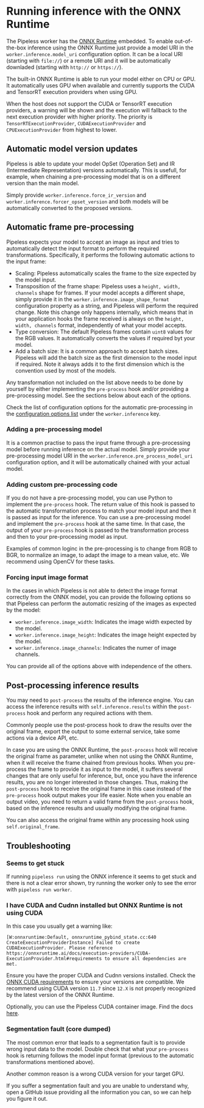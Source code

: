 # Running inference with the ONNX Runtime

The Pipeless worker has the [ONNX Runtime](https://onnxruntime.ai/) embedded. To enable out-of-the-box inference using the ONNX Runtime just provide a model URI in the `worker.inference.model_uri` configuration option. It can be a local URI (starting with `file://`) or a remote URI and it will be automatically downladed (starting with `http://` or `https://`).

The built-in ONNX Runtime is able to run your model either on CPU or GPU. It automatically uses GPU when available and currently supports the CUDA and TensorRT execution providers when using GPU.

When the host does not support the CUDA or TensorRT execution providers, a warning will be shown and the execution will fallback to the next execution provider with higher priority. The priority is `TensorRTExecutionProvider`, `CUDAExecutionProvider` and `CPUExecutionProvider` from highest to lower. 

## Automatic model version updates

Pipeless is able to update your model OpSet (Operation Set) and IR (Intermediate Representation) versions automatically. This is usefull, for example, when chaining a pre-processing model that is on a different version than the main model.

Simply provide `worker.inference.force_ir_version` and `worker.inference.forcer_opset_version` and both models will be automatically converted to the proposed versions.

## Automatic frame pre-processing

Pipeless expects your model to accept an image as input and tries to automatically detect the input format to perform the required transformations. Specifically, it performs the following automatic actions to the input frame:

* Scaling: Pipeless automatically scales the frame to the size expected by the model input.
* Transposition of the frame shape: Pipeless uses a `height, width, channels` shape for frames. If your model accepts a different shape, simply provide it in the `worker.inference.image_shape_format` configuration property as a string, and Pipeless will perform the required change. Note this change only happens internally, which means that in your application hooks the frame received is always on the `height, width, channels` format, independently of what your model accepts.
* Type conversion: The default Pipeless frames contain `uint8` values for the RGB values. It automatically converts the values if required byt your model.
* Add a batch size: It is a common approach to accept batch sizes. Pipeless will add the batch size as the first dimension to the model input if required. Note it always adds it to the first dimension which is the convention used by most of the models. 

Any transformation not included on the list above needs to be done by yourself by either implementing the `pre-process` hook and/or providing a pre-processing model. See the sections below about each of the options.

Check the list of configuration options for the automatic pre-processing in the [configuration options list](/v0/configuration) under the `worker.inference` key.

### Adding a pre-processing model

It is a common practise to pass the input frame through a pre-processing model before running inference on the actual model. Simply provide your pre-processing model URI in the `worker.inference.pre_process_model_uri` configuration option, and it will be automatically chained with your actual model.

### Adding custom pre-processing code

If you do not have a pre-processing model, you can use Python to implement the `pre-process` hook. The return value of this hook is passed to the automatic transformation process to match your model input and then it is passed as input for the inference. 
You can use a pre-processing model and implement the `pre-process` hook at the same time. In that case, the output of your `pre-process` hook is passed to the transformation process and then to your pre-processing model as input.

Examples of common loginc in the pre-processing is to change from RGB to BGR, to normalize an image, to adapt the image to a mean value, etc. We recommend using OpenCV for these tasks. 

### Forcing input image format

In the cases in which Pipeless is not able to detect the image format correctly from the ONNX model, you can provide the following options so that Pipeless can perform the automatic resizing of the images as expected by the model:

* `worker.inference.image_width`: Indicates the image width expected by the model.
* `worker.inference.image_height`: Indicates the image height expected by the model.
* `worker.inference.image_channels`: Indicates the numer of image channels.

You can provide all of the options above with independence of the others.

## Post-processing inference results

You may need to `post-process` the results of the inference engine. You can access the inference results with `self.inference.results` within the `post-process` hook and perform any required actions with them.

Commonly people use the post-process hook to draw the results over the original frame, export the output to some external service, take some actions via a device API, etc.

In case you are using the ONNX Runtime, the `post-process` hook will receive the original frame as parameter, unlike when not using the ONNX Runtime, when it will receive the frame chained from previous hooks.
When you pre-process the frame to provide it as input to the model, it suffers several changes that are only useful for inference, but, once you have the inference results, you are no longer interested in those changes. Thus, making the `post-process` hook to receive the original frame in this case instead of the `pre-process` hook output makes your life easier. Note when you enable an output video, you need to return a valid frame from the `post-process` hook, based on the inference results and usually modifying the original frame.

You can also access the original frame within any processing hook using `self.original_frame`.

## Troubleshooting

### Seems to get stuck

If running `pipeless run` using the ONNX inference it seems to get stuck and there is not a clear error shown, try running the worker only to see the error with `pipeless run worker`.

### I have CUDA and Cudnn installed but ONNX Runtime is not using CUDA

In this case you usually get a warning like:

```
[W:onnxruntime:Default, onnxruntime_pybind_state.cc:640 CreateExecutionProviderInstance] Failed to create CUDAExecutionProvider. Please reference https://onnxruntime.ai/docs/execution-providers/CUDA-ExecutionProvider.html#requirements to ensure all dependencies are met.
```

Ensure you have the proper CUDA and Cudnn versions installed. Check the [ONNX CUDA requirements](https://onnxruntime.ai/docs/execution-providers/CUDA-ExecutionProvider.html) to ensure your versions are compatible. We recommend using CUDA version `11.7` since `12.X` is not properly recognized by the latest version of the ONNX Runtime.

Optionally, you can use the Pipeless CUDA container image. Find the docs [here](/v0/container).

### Segmentation fault (core dumped)

The most common error that leads to a segmentation fault is to provide wrong input data to the model. Double check that what your `pre-process` hook is returning follows the model input format (previous to the automatic transformations mentioned above).

Another common reason is a wrong CUDA version for your target GPU.

If you suffer a segmentation fault and you are unable to understand why, open a GitHub issue providing all the information you can, so we can help you figure it out.
